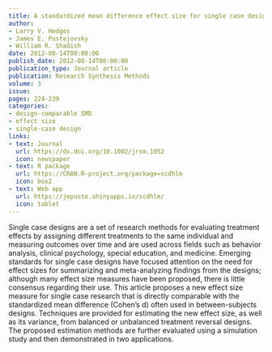 ```yaml
---
title: A standardized mean difference effect size for single case designs
author:
- Larry V. Hedges
- James E. Pustejovsky
- William R. Shadish
date: 2012-08-14T00:00:00
publish_date: 2012-08-14T00:00:00
publication_type: Journal article
publication: Research Synthesis Methods
volume: 3
issue: 
pages: 224-239
categories:
- design-comparable SMD
- effect size
- single-case design
links:
- text: Journal
  url: https://dx.doi.org/10.1002/jrsm.1052
  icon: newspaper
- text: R package
  url: https://CRAN.R-project.org/package=scdhlm
  icon: box2
- text: Web app
  url: https://jepusto.shinyapps.io/scdhlm/
  icon: tablet
---
```


Single case designs are a set of research methods for evaluating treatment effects by assigning different treatments to the same individual and measuring outcomes over time and are used across fields such as behavior analysis, clinical psychology, special education, and medicine. Emerging standards for single case designs have focused attention on the need for effect sizes for summarizing and meta-analyzing findings from the designs; although many effect size measures have been proposed, there is little consensus regarding their use. This article proposes a new effect size measure for single case research that is directly comparable with the standardized mean difference (Cohen's d) often used in between-subjects designs. Techniques are provided for estimating the new effect size, as well as its variance, from balanced or unbalanced treatment reversal designs. The proposed estimation methods are further evaluated using a simulation study and then demonstrated in two applications.

